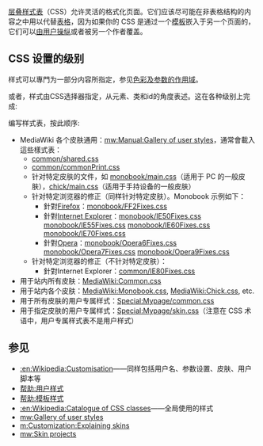 {{NoteTA/MediaWiki
|G1=IT
|1=zh-hans:层叠样式表; zh-hant:階層式樣式表;
}}
{{翻譯請求|en}}
{{roughtranslation}}
{{Shortcut|H:CSS}}
{{CSS}}
[[层叠样式表|层叠样式表]]（CSS）允许灵活的格式化页面。它们应该尽可能在非表格结构的内容之中用以代替[[Help:表格|表格]]，因为如果你的 CSS 是通过一个[[Help:模板|模板]]嵌入于另一个页面的，它们可以[[Help:用户样式|由用户操纵]]或者被另一个作者覆盖。

== CSS 设置的级别 ==
样式可以專門为一部分内容所指定，参见[[Help:表格|色彩及参数的作用域]]。

或者，样式由CSS选择器指定，从元素、类和id的角度表述。这在各种级别上完成:

编写样式表，按此顺序:

*MediaWiki 各个皮肤通用：[[mw:Manual:Gallery_of_user_styles|mw:Manual:Gallery of user styles]]，通常會載入這些樣式表：
**[http://svn.wikimedia.org/viewvc/mediawiki/trunk/phase3/skins/common/shared.css?view=markup common/shared.css]
**[http://svn.wikimedia.org/viewvc/mediawiki/trunk/phase3/skins/common/commonPrint.css?view=markup common/commonPrint.css]
**针对特定皮肤的文件，如 [http://svn.wikimedia.org/viewvc/mediawiki/trunk/phase3/skins/monobook/main.css?view=markup monobook/main.css]（适用于 PC 的一般皮肤），[http://svn.wikimedia.org/viewvc/mediawiki/trunk/phase3/skins/chick/main.css?view=markup chick/main.css]（适用于手持设备的一般皮肤）
**针对特定浏览器的修正（同样针对特定皮肤）。Monobook 示例如下：
***針對[[Firefox|Firefox]]：[http://svn.wikimedia.org/viewvc/mediawiki/trunk/phase3/skins/monobook/FF2Fixes.css?view=markup monobook/FF2Fixes.css]
***針對[[Internet_Explorer|Internet Explorer]]：[http://svn.wikimedia.org/viewvc/mediawiki/trunk/phase3/skins/monobook/IE50Fixes.css?view=markup monobook/IE50Fixes.css] [http://svn.wikimedia.org/viewvc/mediawiki/trunk/phase3/skins/monobook/IE55Fixes.css?view=markup monobook/IE55Fixes.css] [http://svn.wikimedia.org/viewvc/mediawiki/trunk/phase3/skins/monobook/IE60Fixes.css?view=markup monobook/IE60Fixes.css] [http://svn.wikimedia.org/viewvc/mediawiki/trunk/phase3/skins/monobook/IE70Fixes.css?view=markup monobook/IE70Fixes.css]
***針對[[Opera瀏覽器|Opera]]：[http://svn.wikimedia.org/viewvc/mediawiki/trunk/phase3/skins/monobook/Opera6Fixes.css?view=markup monobook/Opera6Fixes.css] [http://svn.wikimedia.org/viewvc/mediawiki/trunk/phase3/skins/monobook/Opera7Fixes.css?view=markup monobook/Opera7Fixes.css] [http://svn.wikimedia.org/viewvc/mediawiki/trunk/phase3/skins/monobook/Opera9Fixes.css?view=markup monobook/Opera9Fixes.css]
**针对特定浏览器的修正（不针对特定皮肤）：
***針對Internet Explorer：[http://svn.wikimedia.org/viewvc/mediawiki/trunk/phase3/skins/monobook/IE80Fixes.css?view=markup common/IE80Fixes.css]
* 用于站内所有皮肤：[[MediaWiki:Common.css|MediaWiki:Common.css]]
* 用于站内各个皮肤：[[MediaWiki:Monobook.css|MediaWiki:Monobook.css]], [[MediaWiki:Chick.css|MediaWiki:Chick.css]], etc.
* 用于所有皮肤的用户专属样式：[[Special:Mypage/common.css|Special:Mypage/common.css]]
* 用于指定皮肤的用户专属样式：[[Special:Mypage/skin.css|Special:Mypage/skin.css]]（注意在 CSS 术语中，用户专属样式表不是用户样式）

==参见==
*[[:en:Wikipedia:Customisation|:en:Wikipedia:Customisation]]——同样包括用户名、参数设置、皮肤、用户脚本等
*[[帮助:用户样式|帮助:用户样式]]
*[[帮助:模板样式|帮助:模板样式]]
*[[:en:Wikipedia:Catalogue_of_CSS_classes|:en:Wikipedia:Catalogue of CSS classes]]——全局使用的样式
*[[mw:Gallery_of_user_styles|mw:Gallery of user styles]]
*[[m:Customization:Explaining_skins|m:Customization:Explaining skins]]
*[[mw:Skin_projects|mw:Skin projects]]

{{H-f Help}}